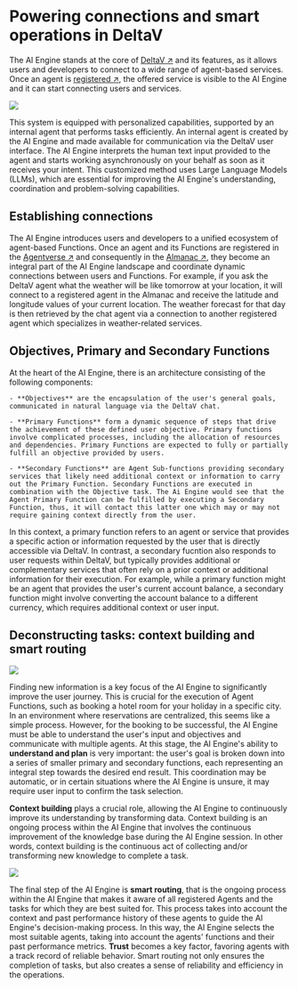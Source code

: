 # Powering connections and smart operations in DeltaV

The AI Engine stands at the core of [DeltaV ↗️](https://deltav.agentverse.ai/login) and its features, as it allows users and developers to connect to a wide range of agent-based services. Once an agent is [registered ↗️](/guides/agentverse/registering-agent-services), the offered service is visible to the AI Engine and it can start connecting users and services.

![](../../../src/images/concepts/ai-engine/ai_with_personal_data.svg)

This system is equipped with personalized capabilities, supported by an internal agent that performs tasks efficiently. An internal agent is created by the AI Engine and made available for communication via the DeltaV user interface. The AI Engine interprets the human text input provided to the agent and starts working asynchronously on your behalf as soon as it receives your intent. This customized method uses Large Language Models (LLMs), which are essential for improving the AI Engine's understanding, coordination and problem-solving capabilities.

## Establishing connections

The AI Engine introduces users and developers to a unified ecosystem of agent-based Functions. Once an agent and its Functions are registered in the [Agentverse ↗️](/concepts/agent-services/agentverse-intro) and consequently in the [Almanac ↗️](/references/contracts/uagents-almanac/almanac-overview), they become an integral part of the AI Engine landscape and coordinate dynamic connections between users and Functions. For example, if you ask the DeltaV agent what the weather will be like tomorrow at your location, it will connect to a registered agent in the Almanac and receive the latitude and longitude values of your current location. The weather forecast for that day is then retrieved by the chat agent via a connection to another registered agent which specializes in weather-related services.

## Objectives, Primary and Secondary Functions

At the heart of the AI Engine, there is an architecture consisting of the following components:

    - **Objectives** are the encapsulation of the user's general goals, communicated in natural language via the DeltaV chat.

    - **Primary Functions** form a dynamic sequence of steps that drive the achievement of these defined user objective. Primary functions involve complicated processes, including the allocation of resources and dependencies. Primary Functions are expected to fully or partially fulfill an objective provided by users.

    - **Secondary Functions** are Agent Sub-functions providing secondary services that likely need additional context or information to carry out the Primary Function. Secondary Functions are executed in combination with the Objective task. The Ai Engine would see that the Agent Primary Function can be fulfilled by executing a Secondary Function, thus, it will contact this latter one which may or may not require gaining context directly from the user.

In this context, a primary function refers to an agent or service that provides a specific action or information requested by the user that is directly accessible via DeltaV. In contrast, a secondary fucntion also responds to user requests within DeltaV, but typically provides additional or complementary services that often rely on a prior context or additional information for their execution. For example, while a primary function might be an agent that provides the user's current account balance, a secondary function might involve converting the account balance to a different currency, which requires additional context or user input.

## Deconstructing tasks: context building and smart routing

![](../../../src/images/concepts/ai-engine/human_text_in.svg)

Finding new information is a key focus of the AI Engine to significantly improve the user journey. This is crucial for the execution of Agent Functions, such as booking a hotel room for your holiday in a specific city. In an environment where reservations are centralized, this seems like a simple process. However, for the booking to be successful, the AI Engine must be able to understand the user's input and objectives and communicate with multiple agents. At this stage, the AI Engine's ability to **understand and plan** is very important: the user's goal is broken down into a series of smaller primary and secondary functions, each representing an integral step towards the desired end result. This coordination may be automatic, or in certain situations where the AI Engine is unsure, it may require user input to confirm the task selection.

**Context building** plays a crucial role, allowing the AI Engine to continuously improve its understanding by transforming data. Context building is an ongoing process within the AI Engine that involves the continuous improvement of the knowledge base during the AI Engine session. In other words, context building is the continuous act of collecting and/or transforming new knowledge to complete a task.

![](../../../src/images/concepts/ai-engine/hotel_tasks_go_through_the_engine_to_representative_agents.svg)

The final step of the AI Engine is **smart routing**, that is the ongoing process within the AI Engine that makes it aware of all registered Agents and the tasks for which they are best suited for. This process takes into account the context and past performance history of these agents to guide the AI Engine's decision-making process. In this way, the AI Engine selects the most suitable agents, taking into account the agents' functions and their past performance metrics. **Trust** becomes a key factor, favoring agents with a track record of reliable behavior. Smart routing not only ensures the completion of tasks, but also creates a sense of reliability and efficiency in the operations.
